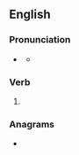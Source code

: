 ==English==

===Pronunciation===
* {{a|US}} {{IPA|en|/ˈʃiɹd/}}
** {{audio|en|LL-Q1860 (eng)-Vealhurl-sheared.wav|Audio (UK)}}

===Verb===
{{head|en|verb form}}

# {{en-past of|shear}}

===Anagrams===
* {{anagrams|en|a=adeehrs|Rasheed|adheres|headers|hearsed|hederas|reheads|reshade}}
